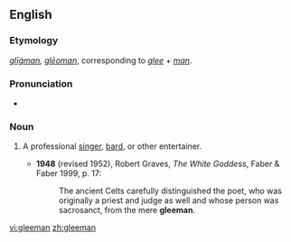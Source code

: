 ==English==

===Etymology===
{{etyl|ang}} ''[[gligman|glīġman]], [[gleoman|glēoman]]'', corresponding to ''[[glee]]'' + ''[[man]]''.

===Pronunciation===
* {{IPA|/ˈgliːmən/}}

===Noun===
{{en-noun|gleemen}}

# {{historical}} A professional [[singer]], [[bard]], or other entertainer.
#* '''1948''' (revised 1952), Robert Graves, ''The White Goddess'', Faber & Faber 1999, p. 17:
#*: The ancient Celts carefully distinguished the poet, who was originally a priest and judge as well and whose person was sacrosanct, from the mere '''gleeman'''.

[[vi:gleeman]]
[[zh:gleeman]]